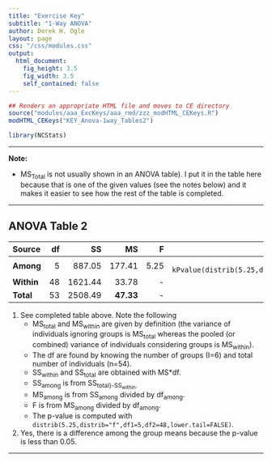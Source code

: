 ```yaml
---
title: "Exercise Key"
subtitle: "1-Way ANOVA"
author: Derek H. Ogle
layout: page
css: "/css/modules.css"
output:
  html_document:
    fig_height: 3.5
    fig_width: 3.5
    self_contained: false
---
```


```r
## Renders an appropriate HTML file and moves to CE directory
source("modules/aaa_ExcKeys/aaa_rmd/zzz_modHTML_CEKeys.R")
modHTML_CEKeys("KEY_Anova-1way_Tables2")
```
```r
library(NCStats)
```

----

<div class="alert alert-warning">
<strong>Note:</strong> 
<ul>
<li>MS<sub>Total</sub> is not usually shown in an ANOVA table). I put it in the table here because that is one of the given values (see the notes below) and it makes it easier to see how the rest of the table is completed.</li>
</ul>
</div>

----

## ANOVA Table 2

Source     | df | SS | MS | F  | p-value
:----------|---:|---:|---:|---:|--------:
**Among**  |  5 | 887.05 | 177.41 | 5.25 | `r kPvalue(distrib(5.25,distrib="f",df1=5,df2=48,lower.tail=FALSE),include.p=FALSE,latex=FALSE,digits=3)` |
**Within** | 48 | 1621.44 | 33.78 | - | -
**Total**  | 53 | 2508.49 | **47.33** | - | -

1. See completed table above. Note the following
    * MS<sub>total</sub> and MS<sub>within</sub> are given by definition (the variance of individuals ignoring groups is MS<sub>total</sub> whereas the pooled (or combined) variance of individuals considering groups is MS<sub>within</sub>).
    * The df are found by knowing the number of groups (I=6) and total number of individuals (n=54).
    * SS<sub>within</sub> and SS<sub>total</sub> are obtained with MS*df.
    * SS<sub>among</sub> is from SS<sub>total}-SS<sub>within</sub>.
    * MS<sub>among</sub> is from SS<sub>among</sub> divided by df<sub>among</sub>.
    * F is from MS<sub>among</sub> divided by df<sub>among</sub>.
    * The p-value is computed with `distrib(5.25,distrib="f",df1=5,df2=48,lower.tail=FALSE)`.
1. Yes, there is a difference among the group means because the p-value is less than 0.05.

----

